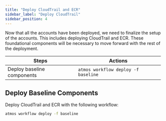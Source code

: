 ```yaml
---
title: "Deploy CloudTrail and ECR"
sidebar_label: "Deploy CloudTrail"
sidebar_position: 4
---
```


Now that all the accounts have been deployed, we need to finalize the setup of the accounts. This includes deploying CloudTrail and ECR. These foundational components will be necessary to move forward with the rest of the deployment.

| Steps                      | Actions                             |
| -------------------------- | ----------------------------------- |
| Deploy baseline components | `atmos workflow deploy -f baseline` |

## Deploy Baseline Components

Deploy CloudTrail and ECR with the following workflow:

```bash
atmos workflow deploy -f baseline
```
